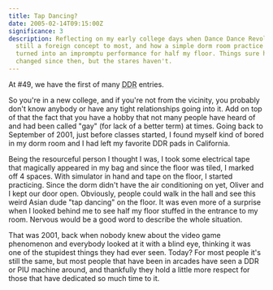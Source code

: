 ```yaml
---
title: Tap Dancing?
date: 2005-02-14T09:15:00Z
significance: 3
description: Reflecting on my early college days when Dance Dance Revolution was
  still a foreign concept to most, and how a simple dorm room practice session
  turned into an impromptu performance for half my floor. Things sure have
  changed since then, but the stares haven't.
---
```


At #49, we have the first of many <acronym title="Dance Dance Revolution">DDR</acronym> entries.

So you're in a new college, and if you're not from the vicinity, you probably don't know anybody or have any tight relationships going into it. Add on top of that the fact that you have a hobby that not many people have heard of and had been called "gay" (for lack of a better term) at times. Going back to September of 2001, just before classes started, I found myself kind of bored in my dorm room and I had left my favorite DDR pads in California.

Being the resourceful person I thought I was, I took some electrical tape that magically appeared in my bag and since the floor was tiled, I marked off 4 spaces. With simulator in hand and tape on the floor, I started practicing. Since the dorm didn't have the air conditioning on yet, Oliver and I kept our door open. Obviously, people could walk in the hall and see this weird Asian dude "tap dancing" on the floor. It was even more of a surprise when I looked behind me to see half my floor stuffed in the entrance to my room. Nervous would be a good word to describe the whole situation.

That was 2001, back when nobody knew about the video game phenomenon and everybody looked at it with a blind eye, thinking it was one of the stupidest things they had ever seen. Today? For most people it's still the same, but most people that have been in arcades have seen a DDR or PIU machine around, and thankfully they hold a little more respect for those that have dedicated so much time to it.
